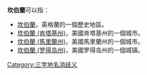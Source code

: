 '''坎伯蘭'''可以指：
* [[坎伯蘭|坎伯蘭]]，英格蘭的一個歷史地區。
* [[坎伯蘭_(肯塔基州)|坎伯蘭 (肯塔基州)]]，美國肯塔基州的一個城市。
* [[坎伯蘭_(馬里蘭州)|坎伯蘭 (馬里蘭州)]]，美國馬里蘭州的一個城市。
* [[坎伯蘭_(罗得岛州)|坎伯蘭 (罗得岛州)]]，美國罗得岛州的一個城镇。
{{disambig}}

[[Category:三字地名消歧义|Category:三字地名消歧义]]
